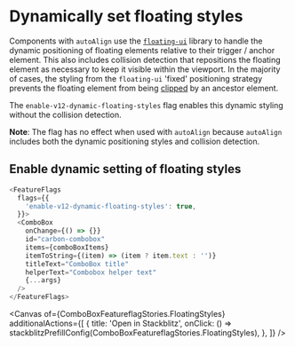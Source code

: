 
<Meta title="Components/ComboBox/Feature Flag" name="Flag details" />

# Dynamically set floating styles

Components with `autoAlign` use the
[`floating-ui`](https://github.com/floating-ui/floating-ui) library to handle
the dynamic positioning of floating elements relative to their trigger / anchor
element. This also includes collision detection that repositions the floating
element as necessary to keep it visible within the viewport. In the majority of
cases, the styling from the `floating-ui` 'fixed' positioning strategy prevents
the floating element from being
[clipped](https://floating-ui.com/docs/misc#clipping) by an ancestor element.

The `enable-v12-dynamic-floating-styles` flag enables this dynamic styling
without the collision detection.

**Note**: The flag has no effect when used with `autoAlign` because `autoAlign`
includes both the dynamic positioning styles and collision detection.

## Enable dynamic setting of floating styles

```js
<FeatureFlags
  flags={{
    'enable-v12-dynamic-floating-styles': true,
  }}>
  <ComboBox
    onChange={() => {}}
    id="carbon-combobox"
    items={comboBoxItems}
    itemToString={(item) => (item ? item.text : '')}
    titleText="ComboBox title"
    helperText="Combobox helper text"
    {...args}
  />
</FeatureFlags>
```

<Canvas
  of={ComboBoxFeatureflagStories.FloatingStyles}
  additionalActions={[
    {
      title: 'Open in Stackblitz',
      onClick: () =>
        stackblitzPrefillConfig(ComboBoxFeatureflagStories.FloatingStyles),
    },
  ]}
/>
